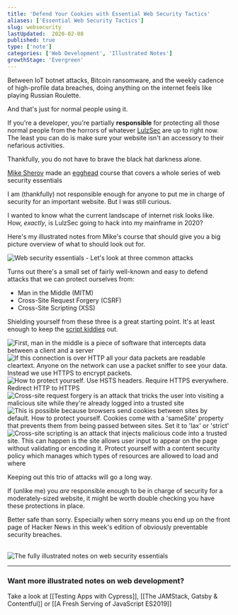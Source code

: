 ```yaml
---
title: 'Defend Your Cookies with Essential Web Security Tactics'
aliases: ['Essential Web Security Tactics']
slug: websecurity
lastUpdated:  2020-02-08
published: true
type: ['note']
categories: ['Web Development', 'Illustrated Notes']
growthStage: 'Evergreen'
---
```


<IntroParagraph>

Between IoT botnet attacks, Bitcoin ransomware, and the weekly cadence of high-profile data breaches, doing anything on the internet feels like playing Russian Roulette.

</IntroParagraph>

And that's just for normal people using it.  

If you're a developer, you're partially **responsible** for protecting all those normal people from the horrors of whatever [LulzSec](https://en.wikipedia.org/wiki/LulzSec) are up to right now.  The least you can do is make sure your website isn't an accessory to their nefarious activities.

Thankfully, you do not have to brave the black hat darkness alone.

[Mike Sherov](https://twitter.com/mikesherov) made an [egghead](https://egghead.io/courses/web-security-essentials-mitm-csrf-and-xss) course that covers a whole series of web security essentials

<a noTip href="https://egghead.io/courses/web-security-essentials-mitm-csrf-and-xss"><ImageFrame width="80%" alt="Course illustration of objects in 3D space" src="https://og-image-egghead-course.now.sh/web-security-essentials-mitm-csrf-and-xss" /></a>

I am (thankfully) not responsible enough for anyone to put me in charge of security for an important website.  But I was still curious.  

I wanted to know what the current landscape of internet risk looks like. How, _exactly_, is LulzSec going to hack into my mainframe in 2020?

Here's my illustrated notes from Mike's course that should give you a big picture overview of what to should look out for.

<Image alt="Web security essentials - Let's look at three common attacks" src="https://res.cloudinary.com/dg3gyk0gu/image/upload/c_scale,w_780/v1592262535/maggieappleton.com/egghead-course-notes/websecurity/web-security-1.png" />

Turns out there's a small set of fairly well-known and easy to defend attacks that we can protect ourselves from:
* Man in the Middle (MITM)
* Cross-Site Request Forgery (CSRF)
* Cross-Site Scripting (XSS)

Shielding yourself from these three is a great starting point. It's at least enough to keep the [script kiddies](https://en.wikipedia.org/wiki/Script_kiddie) out.

<Image alt="First, man in the middle is a piece of software that intercepts data between a client and a server" src="https://res.cloudinary.com/dg3gyk0gu/image/upload/c_scale,w_900/v1592262537/maggieappleton.com/egghead-course-notes/websecurity/web-security-2.png" />

<Image alt="If this connection is over HTTP all your data packets are readable cleartext. Anyone on the network can use a packet sniffer to see your data. Instead we use HTTPS to encrypt packets." src="https://res.cloudinary.com/dg3gyk0gu/image/upload/c_scale,w_900/v1592262538/maggieappleton.com/egghead-course-notes/websecurity/web-security-6.png" />

<Image alt="How to protect yourself. Use HSTS headers. Require HTTPS everywhere. Redirect HTTP to HTTPS" src="https://res.cloudinary.com/dg3gyk0gu/image/upload/c_scale,w_900/v1592262533/maggieappleton.com/egghead-course-notes/websecurity/web-security-7.png" />

<Image alt="Cross-site request forgery is an attack that tricks the user into visiting a malicious site while they're already logged into a trusted site" src="https://res.cloudinary.com/dg3gyk0gu/image/upload/c_scale,w_900/v1592262538/maggieappleton.com/egghead-course-notes/websecurity/web-security-3.png" />

<Image alt="This is possible because browsers send cookies between sites by default. How to protect yourself. Cookies come with a 'sameSite' property that prevents them from being passed between sites. Set it to 'lax' or 'strict'" src="https://res.cloudinary.com/dg3gyk0gu/image/upload/c_scale,w_900/v1592262536/maggieappleton.com/egghead-course-notes/websecurity/web-security-4.png" />

<Image alt="Cross-site scripting is an attack that injects malicious code into a trusted site. This can happen is the site allows user input to appear on the page without validating or encoding it. Protect yourself with a content security policy which manages which types of resources are allowed to load and where" src="https://res.cloudinary.com/dg3gyk0gu/image/upload/c_scale,w_900/v1592262536/maggieappleton.com/egghead-course-notes/websecurity/web-security-5.png" />

Keeping out this trio of attacks will go a long way.

If (unlike me) you _are_ responsible enough to be in charge of security for a moderately-sized website, it might be worth double checking you have these protections in place.  

Better safe than sorry. Especially when sorry means you end up on the front page of Hacker News in this week's edition of obviously preventable security breaches.

<br />

<Image alt="The fully illustrated notes on web security essentials" src="https://res.cloudinary.com/dg3gyk0gu/image/upload/c_scale,w_900/v1592262538/maggieappleton.com/egghead-course-notes/websecurity/web-security-final--small.png" />

---

### Want more illustrated notes on web development?

Take a look at [[Testing Apps with Cypress]], [[The JAMStack, Gatsby & Contentful]] or [[A Fresh Serving of JavaScript ES2019]]